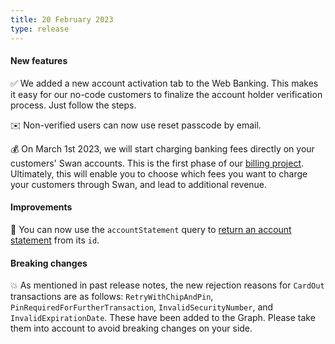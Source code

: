 ```yaml
---
title: 20 February 2023
type: release
---
```


<h4>New features</h4>

✅ We added a new account activation tab to the Web Banking.
This makes it easy for our no-code customers to finalize the account holder verification process.
Just follow the steps.

✉️ Non-verified users can now use reset passcode by email.

💰 On March 1st 2023, we will start charging banking fees directly on your customers' Swan accounts.
This is the first phase of our [billing project](/topics/accounts/billing).
Ultimately, this will enable you to choose which fees you want to charge your customers through Swan, and lead to additional revenue.

<h4>Improvements</h4>

📃 You can now use the `accountStatement` query to [return an account statement](/topics/accounts#statements) from its `id`.

<h4>Breaking changes</h4>

💥 As mentioned in past release notes, the new rejection reasons for `CardOut` transactions are as follows: `RetryWithChipAndPin`, `PinRequiredForFurtherTransaction`, `InvalidSecurityNumber`, and `InvalidExpirationDate`.
These have been added to the Graph.
Please take them into account to avoid breaking changes on your side.
